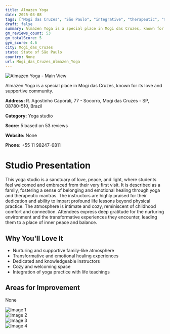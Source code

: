 ```yaml
---
title: Almazen Yoga
date: 2025-03-08
tags: ["Mogi das Cruzes", "São Paulo", "integrative", "therapeutic", "meditative", "nurturing", "cozy", "Mogi das Cruzes"]  
draft: false
summary: Almazen Yoga is a special place in Mogi das Cruzes, known for its love and supportive community.
gm_reviews_count: 53
gm_totalScore: 5
gym_score: 4.6
city: Mogi_das_Cruzes
state: State of São Paulo
country: None
url: Mogi_das_Cruzes_Almazen_Yoga
---
```


<div className="aspect-[16/9] relative my-8">
  <img 
    src="https://lh3.googleusercontent.com/p/AF1QipNNTLbKLYcPlH7NwqQf_2i8emc3VRrxnvcyFaCe=w1920-h1080-k-no"
    alt="Almazen Yoga - Main View"
    className="object-cover absolute inset-0 w-full h-full rounded-lg"
  />
</div>

Almazen Yoga is a special place in Mogi das Cruzes, known for its love and supportive community.

**Address:** R. Agostinho Caporali, 77 - Socorro, Mogi das Cruzes - SP, 08780-510, Brazil

**Category:** Yoga studio

**Score:** 5 based on 53 reviews

**Website:** None

**Phone:** +55 11 98247-6811

# Studio Presentation

This yoga studio is a sanctuary of love, peace, and light, where students feel welcomed and embraced from their very first visit. It is described as a family, fostering a sense of belonging and emotional healing through yoga and therapeutic mantras. The instructors are highly praised for their dedication and ability to impart profound life lessons beyond physical practice. The atmosphere is intimate and cozy, reminiscent of childhood comfort and connection. Attendees express deep gratitude for the nurturing environment and the transformative experiences they encounter, leading them to a place of inner peace and balance.

## Why You'll Love It

- Nurturing and supportive family-like atmosphere
- Transformative and emotional healing experiences
- Dedicated and knowledgeable instructors
- Cozy and welcoming space
- Integration of yoga practice with life teachings

## Areas for Improvement

None

<div className="grid grid-cols-1 xl:grid-cols-2 gap-4 my-8">
<div className="aspect-[4/3] relative"><img src="https://lh5.googleusercontent.com/p/AF1QipNd46BSu6zhhA6_9D4WEpPgU5VuEqH_BNNu-gG1=w1920-h1080-k-no" alt="Image 1" className="object-cover absolute inset-0 w-full h-full rounded-lg" /></div>
<div className="aspect-[4/3] relative"><img src="https://lh5.googleusercontent.com/p/AF1QipP9b9CuBrT6ScZpkyd0Tq7Mu1kGkDDEujOxD7Gu=w1920-h1080-k-no" alt="Image 2" className="object-cover absolute inset-0 w-full h-full rounded-lg" /></div>
<div className="aspect-[4/3] relative"><img src="https://lh5.googleusercontent.com/p/AF1QipMzeSBbxtBXgFqNwCwPsKv5X02r6rj2JCvsuUf6=w1920-h1080-k-no" alt="Image 3" className="object-cover absolute inset-0 w-full h-full rounded-lg" /></div>
<div className="aspect-[4/3] relative"><img src="https://lh5.googleusercontent.com/p/AF1QipPeYC5JPHmM-59lbyRbGz1oAGadK1YAtChnz87N=w1920-h1080-k-no" alt="Image 4" className="object-cover absolute inset-0 w-full h-full rounded-lg" /></div>
</div>
